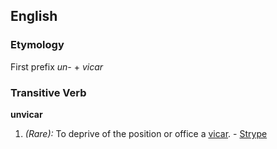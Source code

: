 ==English==

===Etymology===
First prefix ''un-'' + ''vicar'' 

===Transitive Verb===
'''unvicar'''

#''(Rare):'' To deprive of the position or office a [[vicar]]. - [[Strype]]